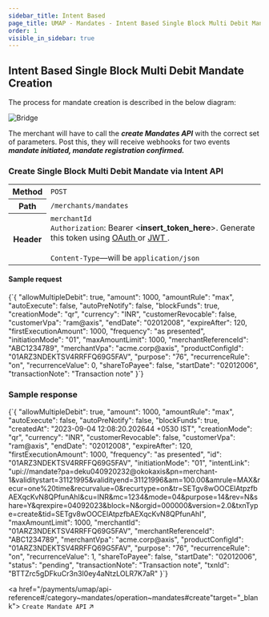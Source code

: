```yaml
---
sidebar_title: Intent Based
page_title: UMAP - Mandates - Intent Based Single Block Multi Debit Mandate Creation
order: 1
visible_in_sidebar: true
---
```


## Intent Based Single Block Multi Debit Mandate Creation

The process for mandate creation is described in the below diagram:

<img
  src="https://storage.googleapis.com/strapi-assets/latest/intent-based-mandate-create/intent-based-mandate-create.png"
  alt="Bridge"
/>

The merchant will have to call the **<i>create Mandates API</i>** with the correct set of parameters. Post this, they will receive webhooks for two events **<i>mandate initiated, mandate registration confirmed.</i>** 

### Create Single Block Multi Debit Mandate via Intent API

<table>
    <tbody>
        <tr>
            <th>Method</th>
            <td>
                <code>POST</code>
            </td>
        </tr>
        <tr>
            <th>Path</th>
            <td>
                <code>/merchants/mandates</code>
            </td>
        </tr>
        <tr>
            <th>Header</th>
            <td>
                <code>merchantId</code><br/>
                <code>Authorization</code>: Bearer &lt;<b>insert_token_here</b>&gt;.
                Generate this token using <a
                    href="/payments/upi-deeplinks/resources/oauth"
                    target="_blank">
                    OAuth
                </a> or <a
                    href="/payments/upi-deeplinks/resources/jwt"
                    target="_blank">
                    JWT
                </a>.<br />
                <br />
                <code>Content-Type</code>—will be <code>application/json</code>
            </td>
        </tr>
    </tbody>
</table>

#### Sample request

<CodeBlockWithCopy language="json">
    {`{
    "allowMultipleDebit": true,
    "amount": 1000,
    "amountRule": "max",
    "autoExecute": false,
    "autoPreNotify": false,
    "blockFunds": true,
    "creationMode": "qr",
    "currency": "INR",
    "customerRevocable": false,
    "customerVpa": "ram@axis",
    "endDate": "02012008",
    "expireAfter": 120,
    "firstExecutionAmount": 1000,
    "frequency": "as presented",
    "initiationMode": "01",
    "maxAmountLimit": 1000,
    "merchantReferenceId": "ABC1234789",
    "merchantVpa": "acme.corp@axis",
    "productConfigId": "01ARZ3NDEKTSV4RRFFQ69G5FAV",
    "purpose": "76",
    "recurrenceRule": "on",
    "recurrenceValue": 0,
    "shareToPayee": false,
    "startDate": "02012006",
    "transactionNote": "Transaction note"
}`}
</CodeBlockWithCopy>

### Sample response

<CodeBlockWithCopy language="json">
    {`{
  "allowMultipleDebit": true,
  "amount": 1000,
  "amountRule": "max",
  "autoExecute": false,
  "autoPreNotify": false,
  "blockFunds": true,
  "createdAt": "2023-09-04 12:08:20.202644 +0530 IST",
  "creationMode": "qr",
  "currency": "INR",
  "customerRevocable": false,
  "customerVpa": "ram@axis",
  "endDate": "02012008",
  "expireAfter": 120,
  "firstExecutionAmount": 1000,
  "frequency": "as presented",
  "id": "01ARZ3NDEKTSV4RRFFQ69G5FAV",
  "initiationMode": "01",
  "intentLink": "upi://mandate?pa=deku040920232@okokaxis&pn=merchant-1&validitystart=31121995&validityend=31121996&am=100.00&amrule=MAX&recur=one%20time&recurvalue=0&recurtype=on&tr=SETgv8wOOCElAtpzfbAEXqcKvN8QPfunAhI&cu=INR&mc=1234&mode=04&purpose=14&rev=N&share=Y&qrexpire=04092023&block=N&orgid=000000&version=2.0&txnType=create&tid=SETgv8wOOCElAtpzfbAEXqcKvN8QPfunAhI",
  "maxAmountLimit": 1000,
  "merchantId": "01ARZ3NDEKTSV4RRFFQ69G5FAV",
  "merchantReferenceId": "ABC1234789",
  "merchantVpa": "acme.corp@axis",
  "productConfigId": "01ARZ3NDEKTSV4RRFFQ69G5FAV",
  "purpose": "76",
  "recurrenceRule": "on",
  "recurrenceValue": 1,
  "shareToPayee": false,
  "startDate": "02012006",
  "status": "pending",
  "transactionNote": "Transaction note",
  "txnId": "BTTZrc5gDFkuCr3n3I0ey4aNtzLOLR7K7aR"
}`}
</CodeBlockWithCopy>

<a href="/payments/umap/api-reference#/category~mandates/operation~mandates#create"target="_blank">
<code>Create Mandate API</code> ↗
</a>